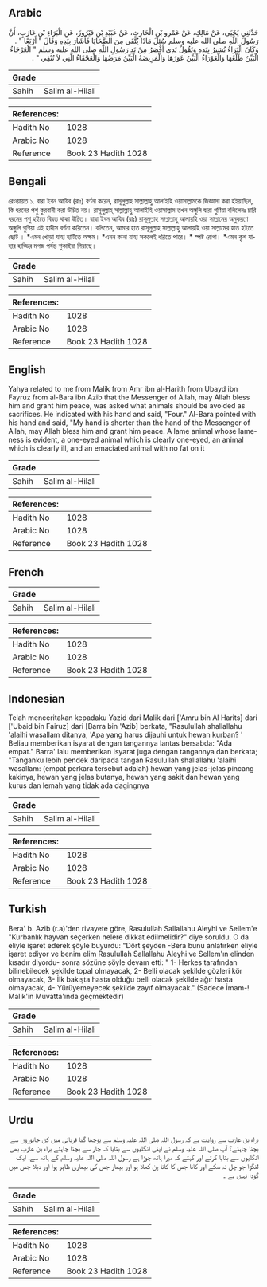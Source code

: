 ## Arabic


<div dir="rtl" lang="ar" style={{fontSize:'larger',backgroundColor:'#f8f9fa',padding:20}}>
حَدَّثَنِي يَحْيَى، عَنْ مَالِكٍ، عَنْ عَمْرِو بْنِ الْحَارِثِ، عَنْ عُبَيْدِ بْنِ فَيْرُوزَ، عَنِ الْبَرَاءِ بْنِ عَازِبٍ، أَنَّ رَسُولَ اللَّهِ صلى الله عليه وسلم سُئِلَ مَاذَا يُتَّقَى مِنَ الضَّحَايَا فَأَشَارَ بِيَدِهِ وَقَالَ ‏"‏ أَرْبَعًا ‏"‏ ‏.‏ وَكَانَ الْبَرَاءُ يُشِيرُ بِيَدِهِ وَيَقُولُ يَدِي أَقْصَرُ مِنْ يَدِ رَسُولِ اللَّهِ صلى الله عليه وسلم ‏"‏ الْعَرْجَاءُ الْبَيِّنُ ظَلْعُهَا وَالْعَوْرَاءُ الْبَيِّنُ عَوَرُهَا وَالْمَرِيضَةُ الْبَيِّنُ مَرَضُهَا وَالْعَجْفَاءُ الَّتِي لاَ تُنْقِي ‏"‏ ‏.‏
</div>
<div style={{backgroundColor:'#f8f9fa',padding:20, marginBottom: 10}}><table> <thead> <tr> <th>Grade</th> <th></th> </tr> </thead> <tbody> <tr><td>Sahih</td><td>Salim al-Hilali</td></tr></tbody></table><table> <thead> <tr> <th>References:</th> <th></th> </tr> </thead> <tbody><tr><td>Hadith No</td><td>1028</td></tr><tr><td>Arabic No</td><td>1028</td></tr><tr><td>Reference</td><td>Book 23 Hadith 1028</td></tr></tbody></table></div>

## Bengali


<div dir="ltr" lang="bn" style={{fontSize:'larger',backgroundColor:'#f8f9fa',padding:20}}>
রেওয়ায়ত ১. বারা ইবন আযিব (রাঃ) বর্ণনা করেন, রাসূলুল্লাহ সাল্লাল্লাহু আলাইহি ওয়াসাল্লামকে জিজ্ঞাসা করা হইয়াছিল, কি ধরনের পশু কুরবানী করা উচিত নয়। রাসূলুল্লাহ্ সাল্লাল্লাহু আলাইহি ওয়াসাল্লাম তখন অঙ্গুলি দ্বারা গুণিয়া বলিলেনঃ চারি ধরনের পশু হইতে বিরত থাকা উচিত। বারা ইবন আযিব (রাঃ) রাসূলুল্লাহ সাল্লাল্লাহু আলায়হি ওয়া সাল্লামের অনুকরণে অঙ্গুলি গুণিয়া এই হাদীস বর্ণনা করিতেন। বলিতেন, আমার হাত রাসূলুল্লাহ সাল্লাল্লাহু আলায়হি ওয়া সাল্লামের হাত হইতে ছোট । *এমন খোড়া যাহা হাটিতে অক্ষম। *এমন কানা যাহা সকলেই ধরিতে পারে। * স্পষ্ট রোগা। *এমন কৃশ যাহার হাড্ডির মগজ পর্যন্ত শুকাইয়া গিয়াছে।
</div>
<div style={{backgroundColor:'#f8f9fa',padding:20, marginBottom: 10}}><table> <thead> <tr> <th>Grade</th> <th></th> </tr> </thead> <tbody> <tr><td>Sahih</td><td>Salim al-Hilali</td></tr></tbody></table><table> <thead> <tr> <th>References:</th> <th></th> </tr> </thead> <tbody><tr><td>Hadith No</td><td>1028</td></tr><tr><td>Arabic No</td><td>1028</td></tr><tr><td>Reference</td><td>Book 23 Hadith 1028</td></tr></tbody></table></div>

## English


<div dir="ltr" lang="en" style={{fontSize:'larger',backgroundColor:'#f8f9fa',padding:20}}>
Yahya related to me from Malik from Amr ibn al-Harith from Ubayd ibn Fayruz from al-Bara ibn Azib that the Messenger of Allah, may Allah bless him and grant him peace, was asked what animals should be avoided as sacrifices. He indicated with his hand and said, "Four." Al-Bara pointed with his hand and said, "My hand is shorter than the hand of the Messenger of Allah, may Allah bless him and grant him peace. A lame animal whose lameness is evident, a one-eyed animal which is clearly one-eyed, an animal which is clearly ill, and an emaciated animal with no fat on it
</div>
<div style={{backgroundColor:'#f8f9fa',padding:20, marginBottom: 10}}><table> <thead> <tr> <th>Grade</th> <th></th> </tr> </thead> <tbody> <tr><td>Sahih</td><td>Salim al-Hilali</td></tr></tbody></table><table> <thead> <tr> <th>References:</th> <th></th> </tr> </thead> <tbody><tr><td>Hadith No</td><td>1028</td></tr><tr><td>Arabic No</td><td>1028</td></tr><tr><td>Reference</td><td>Book 23 Hadith 1028</td></tr></tbody></table></div>

## French


<div dir="ltr" lang="fr" style={{fontSize:'larger',backgroundColor:'#f8f9fa',padding:20}}>

</div>
<div style={{backgroundColor:'#f8f9fa',padding:20, marginBottom: 10}}><table> <thead> <tr> <th>Grade</th> <th></th> </tr> </thead> <tbody> <tr><td>Sahih</td><td>Salim al-Hilali</td></tr></tbody></table><table> <thead> <tr> <th>References:</th> <th></th> </tr> </thead> <tbody><tr><td>Hadith No</td><td>1028</td></tr><tr><td>Arabic No</td><td>1028</td></tr><tr><td>Reference</td><td>Book 23 Hadith 1028</td></tr></tbody></table></div>

## Indonesian


<div dir="ltr" lang="id" style={{fontSize:'larger',backgroundColor:'#f8f9fa',padding:20}}>
Telah menceritakan kepadaku Yazid dari Malik dari ['Amru bin Al Harits] dari ['Ubaid bin Fairuz] dari [Barra bin 'Azib] berkata, "Rasulullah shallallahu 'alaihi wasallam ditanya, 'Apa yang harus dijauhi untuk hewan kurban? ' Beliau memberikan isyarat dengan tangannya lantas bersabda: "Ada empat." Barra' lalu memberikan isyarat juga dengan tangannya dan berkata; "Tanganku lebih pendek daripada tangan Rasulullah shallallahu 'alaihi wasallam: (empat perkara tersebut adalah) hewan yang jelas-jelas pincang kakinya, hewan yang jelas butanya, hewan yang sakit dan hewan yang kurus dan lemah yang tidak ada dagingnya
</div>
<div style={{backgroundColor:'#f8f9fa',padding:20, marginBottom: 10}}><table> <thead> <tr> <th>Grade</th> <th></th> </tr> </thead> <tbody> <tr><td>Sahih</td><td>Salim al-Hilali</td></tr></tbody></table><table> <thead> <tr> <th>References:</th> <th></th> </tr> </thead> <tbody><tr><td>Hadith No</td><td>1028</td></tr><tr><td>Arabic No</td><td>1028</td></tr><tr><td>Reference</td><td>Book 23 Hadith 1028</td></tr></tbody></table></div>

## Turkish


<div dir="ltr" lang="tr" style={{fontSize:'larger',backgroundColor:'#f8f9fa',padding:20}}>
Bera' b. Azib (r.a)'den rivayete göre, Rasulullah Sallallahu Aleyhi ve Sellem'e "Kurbanlık hayvan seçerken nelere dikkat edilmelidir?" diye soruldu. O da eliyle işaret ederek şöyle buyurdu: "Dört şeyden -Bera bunu anlatırken eliyle işaret ediyor ve benim elim Rasulullah Sallallahu Aleyhi ve Sellem'ın elinden kısadır diyordu- sonra sözüne şöyle devam etti: " 1- Herkes tarafından bilinebilecek şekilde topal olmayacak, 2- Belli olacak şekilde gözleri kör olmayacak, 3- İlk bakışta hasta olduğu belli olacak şekilde ağır hasta olmayacak, 4- Yürüyemeyecek şekilde zayıf olmayacak." (Sadece İmam-! Malik'in Muvatta'ında geçmektedir)
</div>
<div style={{backgroundColor:'#f8f9fa',padding:20, marginBottom: 10}}><table> <thead> <tr> <th>Grade</th> <th></th> </tr> </thead> <tbody> <tr><td>Sahih</td><td>Salim al-Hilali</td></tr></tbody></table><table> <thead> <tr> <th>References:</th> <th></th> </tr> </thead> <tbody><tr><td>Hadith No</td><td>1028</td></tr><tr><td>Arabic No</td><td>1028</td></tr><tr><td>Reference</td><td>Book 23 Hadith 1028</td></tr></tbody></table></div>

## Urdu


<div dir="rtl" lang="ur" style={{fontSize:'larger',backgroundColor:'#f8f9fa',padding:20}}>
براء بن عازب سے روایت ہے کہ رسول اللہ صلی اللہ علیہ وسلم سے پوچھا گیا قربانی میں کن جانوروں سے بچنا چاہئے؟ آپ صلی اللہ علیہ وسلم نے اپنی انگلیوں سے بتایا کہ چار سے بچنا چاہئے براء بن عازب بھی انگلیوں سے بتایا کرتے اور کہتے کہ میرا ہاتھ چوڑا ہے رسول اللہ صلی اللہ علیہ وسلم کے ہاتھ سے، ایک لنگڑا جو چل نہ سکے اور کانا جس کا کانا پن کھلا ہو اور بیمار جس کی بیماری ظاہر ہوا اور دبلا جس میں گودا نہیں ہے ۔
</div>
<div style={{backgroundColor:'#f8f9fa',padding:20, marginBottom: 10}}><table> <thead> <tr> <th>Grade</th> <th></th> </tr> </thead> <tbody> <tr><td>Sahih</td><td>Salim al-Hilali</td></tr></tbody></table><table> <thead> <tr> <th>References:</th> <th></th> </tr> </thead> <tbody><tr><td>Hadith No</td><td>1028</td></tr><tr><td>Arabic No</td><td>1028</td></tr><tr><td>Reference</td><td>Book 23 Hadith 1028</td></tr></tbody></table></div>